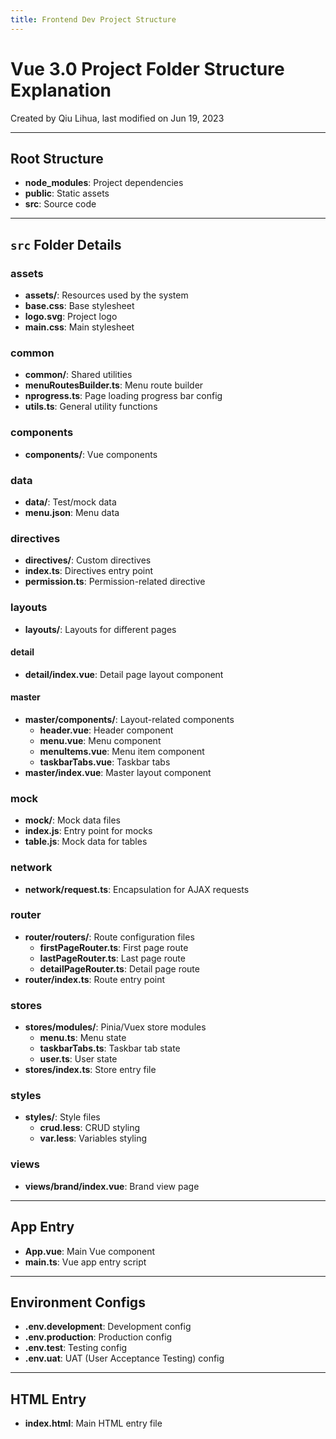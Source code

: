 ---
title: Frontend Dev Project Structure
---

# Vue 3.0 Project Folder Structure Explanation

Created by Qiu Lihua, last modified on Jun 19, 2023

---

## Root Structure

- **node_modules**: Project dependencies
- **public**: Static assets
- **src**: Source code

---

## `src` Folder Details

### assets

- **assets/**: Resources used by the system
- **base.css**: Base stylesheet
- **logo.svg**: Project logo
- **main.css**: Main stylesheet

### common

- **common/**: Shared utilities
- **menuRoutesBuilder.ts**: Menu route builder
- **nprogress.ts**: Page loading progress bar config
- **utils.ts**: General utility functions

### components

- **components/**: Vue components

### data

- **data/**: Test/mock data
- **menu.json**: Menu data

### directives

- **directives/**: Custom directives
- **index.ts**: Directives entry point
- **permission.ts**: Permission-related directive

### layouts

- **layouts/**: Layouts for different pages

#### detail

- **detail/index.vue**: Detail page layout component

#### master

- **master/components/**: Layout-related components
  - **header.vue**: Header component
  - **menu.vue**: Menu component
  - **menuItems.vue**: Menu item component
  - **taskbarTabs.vue**: Taskbar tabs
- **master/index.vue**: Master layout component

### mock

- **mock/**: Mock data files
- **index.js**: Entry point for mocks
- **table.js**: Mock data for tables

### network

- **network/request.ts**: Encapsulation for AJAX requests

### router

- **router/routers/**: Route configuration files
  - **firstPageRouter.ts**: First page route
  - **lastPageRouter.ts**: Last page route
  - **detailPageRouter.ts**: Detail page route
- **router/index.ts**: Route entry point

### stores

- **stores/modules/**: Pinia/Vuex store modules
  - **menu.ts**: Menu state
  - **taskbarTabs.ts**: Taskbar tab state
  - **user.ts**: User state
- **stores/index.ts**: Store entry file

### styles

- **styles/**: Style files
  - **crud.less**: CRUD styling
  - **var.less**: Variables styling

### views

- **views/brand/index.vue**: Brand view page

---

## App Entry

- **App.vue**: Main Vue component
- **main.ts**: Vue app entry script

---

## Environment Configs

- **.env.development**: Development config
- **.env.production**: Production config
- **.env.test**: Testing config
- **.env.uat**: UAT (User Acceptance Testing) config

---

## HTML Entry

- **index.html**: Main HTML entry file
